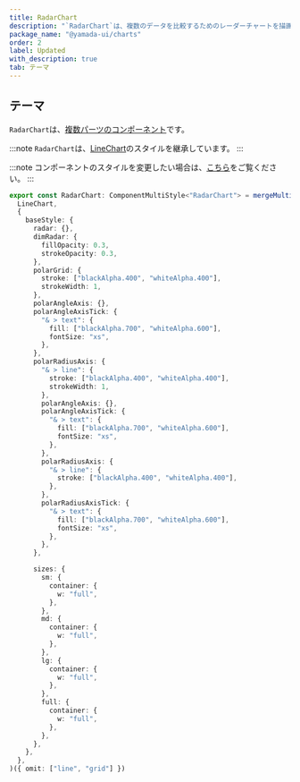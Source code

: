 ```yaml
---
title: RadarChart
description: "`RadarChart`は、複数のデータを比較するためのレーダーチャートを描画するコンポーネントです。"
package_name: "@yamada-ui/charts"
order: 2
label: Updated
with_description: true
tab: テーマ
---
```


## テーマ

`RadarChart`は、[複数パーツのコンポーネント](/styled-system/theming/component-styles#複数パーツのコンポーネント)です。

:::note
`RadarChart`は、[LineChart](/components/data-display/line-chart)のスタイルを継承しています。
:::

:::note
コンポーネントのスタイルを変更したい場合は、[こちら](/styled-system/theming/customize-theme#コンポーネントのスタイルを変更する)をご覧ください。
:::

```ts
export const RadarChart: ComponentMultiStyle<"RadarChart"> = mergeMultiStyle(
  LineChart,
  {
    baseStyle: {
      radar: {},
      dimRadar: {
        fillOpacity: 0.3,
        strokeOpacity: 0.3,
      },
      polarGrid: {
        stroke: ["blackAlpha.400", "whiteAlpha.400"],
        strokeWidth: 1,
      },
      polarAngleAxis: {},
      polarAngleAxisTick: {
        "& > text": {
          fill: ["blackAlpha.700", "whiteAlpha.600"],
          fontSize: "xs",
        },
      },
      polarRadiusAxis: {
        "& > line": {
          stroke: ["blackAlpha.400", "whiteAlpha.400"],
          strokeWidth: 1,
        },
        polarAngleAxis: {},
        polarAngleAxisTick: {
          "& > text": {
            fill: ["blackAlpha.700", "whiteAlpha.600"],
            fontSize: "xs",
          },
        },
        polarRadiusAxis: {
          "& > line": {
            stroke: ["blackAlpha.400", "whiteAlpha.400"],
          },
        },
        polarRadiusAxisTick: {
          "& > text": {
            fill: ["blackAlpha.700", "whiteAlpha.600"],
            fontSize: "xs",
          },
        },
      },

      sizes: {
        sm: {
          container: {
            w: "full",
          },
        },
        md: {
          container: {
            w: "full",
          },
        },
        lg: {
          container: {
            w: "full",
          },
        },
        full: {
          container: {
            w: "full",
          },
        },
      },
    },
  },
)({ omit: ["line", "grid"] })
```
